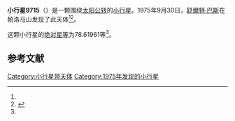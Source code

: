 {{Infobox planet
| bgcolour = #FFFFC0
| name = 9715
| symbol = 
| image = 
| caption = 
| discovery = yes
| discovery_ref = 
| discoverer = [[舒爾特·巴斯|舒爾特·巴斯]]
| discovery_site = [[帕洛马山|帕洛马山]] 
| discovered = 1975年9月30日
| designations = yes
| mp_name = 
| named_after = 
| alt_names = 1975 SB1/ 1995 FO14
| mp_category = [[主带小行星|主带小行星]]
| orbit_ref = <ref name="a">[http://ssd.jpl.nasa.gov/sbdb.cgi?sstr=9715 9715] {{Wayback|url=http://ssd.jpl.nasa.gov/sbdb.cgi?sstr=9715 |date=20210816015922 }}，小行星數據庫瀏覽器（JPL Small-Body Database Browser）－[[美国国家航空航天局|美国国家航空航天局]]喷气推进实验室</ref>
| epoch = 2456400.5 (2013年4月18日更新)
| aphelion = {{convert|3.3174929|AU|km|3|abbr=on|lk=out}}
| perihelion = {{convert|3.0194361|AU|km|3|abbr=on}}
| semimajor = {{convert|3.1684645|AU|km|3|abbr=on}}
| eccentricity = 0.0470349
| period = 2060.021237 [[日|日]]<br />5.64[[儒略年|儒略年]]
| avg_speed = 
| inclination = 9.56744
| asc_node = 32.10657
| mean_anomaly = 
| arg_peri = 78.61961
| satellites = 
| physical_characteristics = yes
| dimensions = 
| mass = 
| density = 
| surface_grav = 
| escape_velocity = 
| sidereal_day = 
| axial_tilt = 
| pole_ecliptic_lat = 
| pole_ecliptic_lon = 
| albedo = 
| temperatures= 
| temp_name1 = 
| mean_temp_1 = 
| max_temp_1 = 
| temp_name2 = 
| max_temp_2 = 
| spectral_type = 
| abs_magnitude = 78.61961
}}

'''小行星9715'''（{{lang-en|9715}}）是一颗围绕[[太阳|太阳]][[公转|公转]]的[[小行星|小行星]]。1975年9月30日，[[舒爾特·巴斯|舒爾特·巴斯]]在帕洛马山发现了此天体<ref name="a" /><ref>{{cite news|title=小行星列表|url=http://cfa-www.harvard.edu/iau/lists/NumberedMPs.txt|accessdate=2013-07-08|newspaper=哈佛大学|archive-date=2008-05-17|archive-url=https://web.archive.org/web/20080517010638/http://cfa-www.harvard.edu/iau/lists/NumberedMPs.txt|dead-url=no}}</ref>。

这颗小行星的[[绝对星等|绝对星等]]为78.61961等<ref name="a" />。

==参考文献==
{{reflist}}
{{Minor Planet Number|[[小行星9714|小行星9714]]|[[小行星9716|小行星9716]]}}

{{小天体}}

[[Category:小行星带天体|Category:小行星带天体]]
[[Category:1975年发现的小行星|Category:1975年发现的小行星]]

{{asteroid-stub}}
